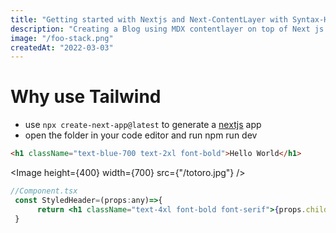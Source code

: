 ```yaml
---
title: "Getting started with Nextjs and Next-ContentLayer with Syntax-Highlighting. "
description: "Creating a Blog using MDX contentlayer on top of Next js with features including syntax-highlighting and many-more."
image: "/foo-stack.png"
createdAt: "2022-03-03"
---
```


# Why use Tailwind

- use `npx create-next-app@latest` to generate a [nextjs](https://nextjs.org) app
- open the folder in your code editor and run npm run dev

```html
<h1 className="text-blue-700 text-2xl font-bold">Hello World</h1>
```

<Image height={400}  width={700} src={"/totoro.jpg"}  />
  
  ```jsx
  //Component.tsx
   const StyledHeader=(props:any)=>{
        return <h1 className="text-4xl font-bold font-serif">{props.children}</h1>
   }
  ```
